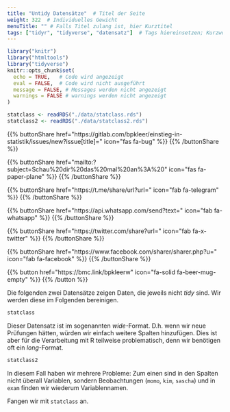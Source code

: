 ```yaml
---
title: "Untidy Datensätze"  # Titel der Seite
weight: 322  # Individuelles Gewicht 
menuTitle: "" # Falls Titel zulang ist, hier Kurztitel
tags: ["tidyr", "tidyverse", "datensatz"]  # Tags hiereinsetzen; Kurzwort, was auf der Seite passsiert
---
```

```r
library("knitr")
library("htmltools")
library("tidyverse")
knitr::opts_chunk$set(
  echo = TRUE,   # Code wird angezeigt
  eval = FALSE,  # Code wird nicht ausgeführt
  message = FALSE, # Messages werden nicht angezeigt
  warnings = FALSE # warnings werden nicht angezeigt
)

statclass <- readRDS("./data/statclass.rds")
statclass2 <- readRDS("./data/statclass2.rds")

```

{{% buttonShare href=\"https\:\/\/gitlab.com\/bpkleer\/einstieg-in-statistik\/issues\/new?issue[title]=\" icon=\"fas fa-bug\" %}} {{% /buttonShare %}} 

{{% buttonShare href=\"mailto\:?subject=Schau\%20dir\%20das\%20mal\%20an\%3A\%20\" icon=\"fas fa-paper-plane\" %}} {{% /buttonShare %}}

{{% buttonShare href=\"https\:\/\/t.me\/share\/url?url=\" icon=\"fab fa-telegram\" %}} {{% /buttonShare %}}

{{% buttonShare href=\"https\:\/\/api.whatsapp.com\/send?text=\" icon=\"fab fa-whatsapp\" %}} {{% /buttonShare %}}

{{% buttonShare href=\"https\:\/\/twitter.com\/share?url=\" icon=\"fab fa-x-twitter\" %}} {{% /buttonShare %}}

{{% buttonShare href=\"https\:\/\/www.facebook.com\/sharer\/sharer.php?u=\" icon=\"fab fa-facebook\" %}} {{% /buttonShare %}}

{{% button href=\"https\:\/\/bmc.link\/bpkleerw\" icon=\"fa-solid fa-beer-mug-empty\" %}} {{% /button %}}

Die folgenden zwei Datensätze zeigen Daten, die jeweils nicht *tidy* sind. Wir werden diese im Folgenden bereinigen.
```r
statclass
```

Dieser Datensatz ist im sogenannten *wide*-Format. D.h. wenn wir neue Prüfungen hätten, würden wir einfach weitere Spalten hinzufügen. Dies ist aber für die Verarbeitung mit R teilweise problematisch, denn wir benötigen oft ein *long*-Format.

``` r
statclass2
```

In diesem Fall haben wir mehrere Probleme: Zum einen sind in den Spalten nicht überall Variablen, sondern Beobachtungen (`momo`, `kim`, `sascha`) und in `exam` finden wir wiederum Variablennamen. 

Fangen wir mit `statclass` an. 
